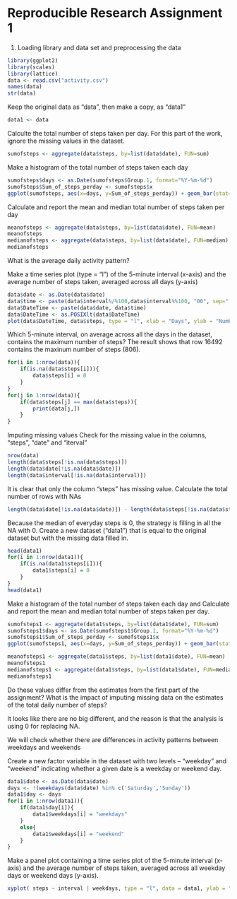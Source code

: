 
Reproducible Research Assignment 1
==================================

1. Loading library and data set and preprocessing the data
```r
library(ggplot2)
library(scales)
library(lattice)
data <- read.csv("activity.csv")
names(data)
str(data)
```

Keep the original data as "data", then make a copy, as "data1"
```r
data1 <- data
```

Calculte the total number of steps taken per day.
For this part of the work, ignore the missing values in the dataset.
```r
sumofsteps <- aggregate(data$steps, by=list(data$date), FUN=sum)
```

Make a histogram of the total number of steps taken each day
```r
sumofsteps$days <- as.Date(sumofsteps$Group.1, format="%Y-%m-%d")
sumofsteps$Sum_of_steps_perday <- sumofsteps$x
ggplot(sumofsteps, aes(x=days, y=Sum_of_steps_perday)) + geom_bar(stat="identity")
```


Calculate and report the mean and median total number of steps taken per day
```r
meanofsteps <- aggregate(data$steps, by=list(data$date), FUN=mean)
meanofsteps
medianofsteps <- aggregate(data$steps, by=list(data$date), FUN=median)
medianofsteps
```


What is the average daily activity pattern?

Make a time series plot (type = "l") of the 5-minute interval (x-axis) and the average number of steps taken, averaged across all days (y-axis)
```r
data$date <- as.Date(data$date)
data$time <- paste(data$interval%/%100,data$interval%%100, "00", sep=":")
data$DateTime <- paste(data$date, data$time)
data$DateTime <- as.POSIXlt(data$DateTime)
plot(data$DateTime, data$steps, type = "l", xlab = "Days", ylab = "Number of steps")
```


Which 5-minute interval, on average across all the days in the dataset, contains the maximum number of steps?
The result shows that row 16492 contains the maxinum number of steps (806).
```r
for(i in 1:nrow(data)){
    if(is.na(data$steps[i])){
        data$steps[i] = 0
    }
}
for(j in 1:nrow(data)){
    if(data$steps[j] == max(data$steps)){
        print(data[j,])
    }
}

```


Imputing missing values
Check for the missing value in the columns, "steps", "date" and "iterval"
```r
nrow(data)
length(data$steps[!is.na(data$steps)])
length(data$date[!is.na(data$date)])
length(data$interval[!is.na(data$interval)])
```

It is clear that only the column "steps" has missing value.
Calculate the total number of rows with NAs
```r
length(data$date[!is.na(data$date)]) - length(data$steps[!is.na(data$steps)])
```

Because the median of everyday steps is 0, the strategy is filling in all the NA with 0.
Create a new dataset ("data1") that is equal to the original dataset but with the missing data filled in.

```r
head(data1)
for(i in 1:nrow(data1)){
    if(is.na(data1$steps[i])){
        data1$steps[i] = 0
    }
}
head(data1)
```

Make a histogram of the total number of steps taken each day and Calculate and report the mean and median total number of steps taken per day. 
```r
sumofsteps1 <- aggregate(data1$steps, by=list(data1$date), FUN=sum)
sumofsteps1$days <- as.Date(sumofsteps1$Group.1, format="%Y-%m-%d")
sumofsteps1$Sum_of_steps_perday <- sumofsteps1$x
ggplot(sumofsteps1, aes(x=days, y=Sum_of_steps_perday)) + geom_bar(stat="identity")

meanofsteps1 <- aggregate(data1$steps, by=list(data1$date), FUN=mean)
meanofsteps1
medianofsteps1 <- aggregate(data1$steps, by=list(data1$date), FUN=median)
medianofsteps1
```

Do these values differ from the estimates from the first part of the assignment? What is the impact of imputing missing data on the estimates of the total daily number of steps?

It looks like there are no big different, and the reason is that the analysis is using 0 for replacing NA.

We will check whether there are differences in activity patterns between weekdays and weekends

Create a new factor variable in the dataset with two levels – “weekday” and “weekend” indicating whether a given date is a weekday or weekend day.
```r
data1$date <- as.Date(data$date)
days <- !(weekdays(data$date) %in% c('Saturday','Sunday'))
data1$day <- days
for(i in 1:nrow(data1)){
    if(data1$day[i]){
        data1$weekdays[i] = "weekdays"
    }
    else{
        data1$weekdays[i] = "weekend"
    }
}
```


Make a panel plot containing a time series plot of the 5-minute interval (x-axis) and the average number of steps taken, averaged across all weekday days or weekend days (y-axis). 
```r
xyplot( steps ~ interval | weekdays, type = "l", data = data1, ylab = "Number of Steps", layout = c(1,2))
```

